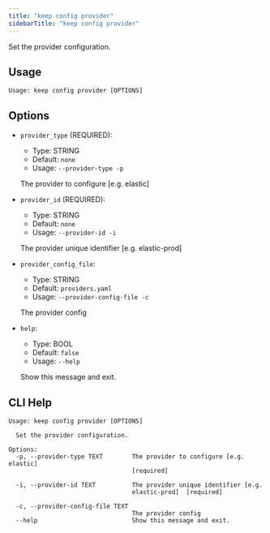 ```yaml
---
title: "keep config provider"
sidebarTitle: "keep config provider"
---
```


Set the provider configuration.

## Usage

```
Usage: keep config provider [OPTIONS]
```

## Options
* `provider_type` (REQUIRED):
  * Type: STRING
  * Default: `none`
  * Usage: `--provider-type
-p`

  The provider to configure [e.g. elastic]


* `provider_id` (REQUIRED):
  * Type: STRING
  * Default: `none`
  * Usage: `--provider-id
-i`

  The provider unique identifier [e.g. elastic-prod]


* `provider_config_file`:
  * Type: STRING
  * Default: `providers.yaml`
  * Usage: `--provider-config-file
-c`

  The provider config


* `help`:
  * Type: BOOL
  * Default: `false`
  * Usage: `--help`

  Show this message and exit.



## CLI Help

```
Usage: keep config provider [OPTIONS]

  Set the provider configuration.

Options:
  -p, --provider-type TEXT        The provider to configure [e.g. elastic]
                                  [required]

  -i, --provider-id TEXT          The provider unique identifier [e.g.
                                  elastic-prod]  [required]

  -c, --provider-config-file TEXT
                                  The provider config
  --help                          Show this message and exit.
```
